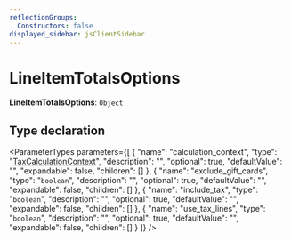 ```yaml
---
reflectionGroups:
  Constructors: false
displayed_sidebar: jsClientSidebar
---
```



# LineItemTotalsOptions

 **LineItemTotalsOptions**: `Object`

## Type declaration

<ParameterTypes parameters={[
  {
    "name": "calculation_context",
    "type": "[TaxCalculationContext](js_client.internal.internal.TaxCalculationContext.mdx)",
    "description": "",
    "optional": true,
    "defaultValue": "",
    "expandable": false,
    "children": []
  },
  {
    "name": "exclude_gift_cards",
    "type": "`boolean`",
    "description": "",
    "optional": true,
    "defaultValue": "",
    "expandable": false,
    "children": []
  },
  {
    "name": "include_tax",
    "type": "`boolean`",
    "description": "",
    "optional": true,
    "defaultValue": "",
    "expandable": false,
    "children": []
  },
  {
    "name": "use_tax_lines",
    "type": "`boolean`",
    "description": "",
    "optional": true,
    "defaultValue": "",
    "expandable": false,
    "children": []
  }
]} />
